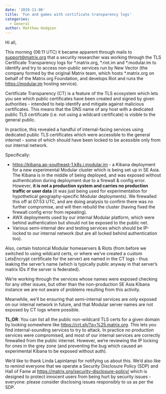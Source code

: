 ```yaml
---
date: '2019-11-06'
title: 'Fun and games with certificate transparency logs'
categories:
  - General
author: Matthew Hodgson
---
```


Hi all,

This morning (06:11 UTC) it became apparent through mails to support@matrix.org that a security researcher was working through the TLS Certificate Transparency logs for *.matrix.org, *.riot.im and *.modular.im to identify and try to access non-public services run by New Vector (the company formed by the original Matrix team, which hosts *.matrix.org on behalf of the Matrix.org Foundation, and develops Riot and runs the https://modular.im hosting service).

Certificate Transparency (CT) is a feature of the TLS ecosystem which lets you see which public certificates have been created and signed by given authorities - intended to help identify and mitigate against malicious certificates.  This means that the DNS name of any host with a dedicated public TLS certificate (i.e. not using a wildcard certificate) is visible to the general public.

In practice, this revealed a handful of internal-facing services using dedicated public TLS certificates which were accessible to the general internet - some of which should have been locked to be acessible only from our internal network.  

Specifically:
 * https://kibana.ap-southeast-1.k8s.i.modular.im - a Kibana deployment for a new experimental Modular cluster which is being set up in SE Asia. The Kibana is in the middle of being deployed, and was exposed without authentication during deployment due to a firewall & config error.  However, **it is not a production system and carries no production traffic or user data** (it was just being used for experimentation for hypothetical geography-specific Modular deployments).  We firewalled this off at 07:53 UTC, and are doing analysis to confirm there was no further compromise, and will then rebuild the cluster (having fixed the firewall config error from repeating).
 * AWX deployments used by our internal Modular platform, which were behind authentication but should not be exposed to the public net.
 * Various semi-internal dev and testing services which should be IP-locked to our internal network (but are all locked behind authentication too).

Also, certain historical Modular homeservers & Riots (from before we switched to using wildcard certs, or where we’ve created a custom LetsEncrypt certificate for the server) are named in the CT logs - thus leaking the server’s name (which is typically public anyway in that server’s matrix IDs if the server is federated).

We’re working through the services whose names were exposed checking for any other issues, but other than the non-production SE Asia Kibana instance we are not aware of problems resulting from this activity.

Meanwhile, we’ll be ensuring that semi-internal services are only exposed on our internal network in future, and that Modular server names are not exposed by CT logs where possible.

**TL;DR**: You can list all the public non-wildcard TLS certs for a given domain by looking somewhere like https://crt.sh/?q=%25.matrix.org.  This lets you find internal-sounding services to try to attack.  In practice no production services were compromised, and most of our internal services are correctly firewalled from the public internet.  However, we’re reviewing the IP locking for ones in the grey zone (and preventing the bug which caused an experimental Kibana to be exposed without auth).

We’d like to thank Linda Lapinlampi for notifying us about this.  We’d also like to remind everyone that we operate a Security Disclosure Policy (SDP) and Hall of Fame at https://matrix.org/security-disclosure-policy/ which is designed to protect innocent users from being hurt by security issues - everyone: please consider disclosing issues responsibly to us as per the SDP.
